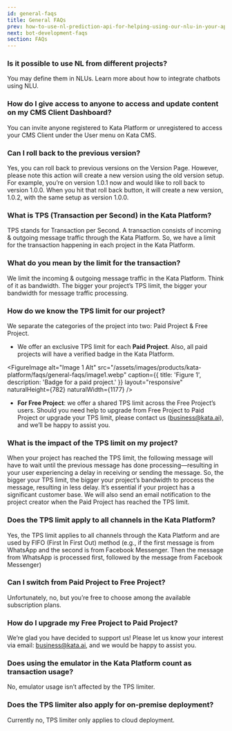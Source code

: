 ```yaml
---
id: general-faqs
title: General FAQs
prev: how-to-use-nl-prediction-api-for-helping-using-our-nlu-in-your-app
next: bot-development-faqs
section: FAQs
---
```


### Is it possible to use NL from different projects?

You may define them in NLUs. Learn more about how to integrate chatbots using NLU.

### How do I give access to anyone to access and update content on my CMS Client Dashboard?

You can invite anyone registered to Kata Platform or unregistered to access your CMS Client under the User menu on Kata CMS.

### Can I roll back to the previous version?

Yes, you can roll back to previous versions on the Version Page. However, please note this action will create a new version using the old version setup. For example, you’re on version 1.0.1 now and would like to roll back to version 1.0.0. When you hit that roll back button, it will create a new version, 1.0.2, with the same setup as version 1.0.0.

### What is TPS (Transaction per Second) in the Kata Platform?

TPS stands for Transaction per Second. A transaction consists of incoming & outgoing message traffic through the Kata Platform. So, we have a limit for the transaction happening in each project in the Kata Platform.

### What do you mean by the limit for the transaction?

We limit the incoming & outgoing message traffic in the Kata Platform. Think of it as bandwidth. The bigger your project’s TPS limit, the bigger your bandwidth for message traffic processing.

### How do we know the TPS limit for our project?

We separate the categories of the project into two: Paid Project & Free Project.

- We offer an exclusive TPS limit for each **Paid Project**. Also, all paid projects will have a verified badge in the Kata Platform.

<FigureImage
  alt="Image 1 Alt"
  src="/assets/images/products/kata-platform/faqs/general-faqs/image1.webp"
  caption={{ title: 'Figure 1', description: 'Badge for a paid project.' }}
  layout="responsive"
  naturalHeight={782}
  naturalWidth={1177}
/>

- **For Free Project**: we offer a shared TPS limit across the Free Project’s users.
  Should you need help to upgrade from Free Project to Paid Project or upgrade your TPS limit, please contact us (business@kata.ai), and we’ll be happy to assist you.

### What is the impact of the TPS limit on my project?

When your project has reached the TPS limit, the following message will have to wait until the previous message has done processing—resulting in your user experiencing a delay in receiving or sending the message. So, the bigger your TPS limit, the bigger your project’s bandwidth to process the message, resulting in less delay. It’s essential if your project has a significant customer base. We will also send an email notification to the project creator when the Paid Project has reached the TPS limit.

### Does the TPS limit apply to all channels in the Kata Platform?

Yes, the TPS limit applies to all channels through the Kata Platform and are used by FIFO (First In First Out) method (e.g., if the first message is from WhatsApp and the second is from Facebook Messenger. Then the message from WhatsApp is processed first, followed by the message from Facebook Messenger)

### Can I switch from Paid Project to Free Project?

Unfortunately, no, but you’re free to choose among the available subscription plans.

### How do I upgrade my Free Project to Paid Project?

We’re glad you have decided to support us! Please let us know your interest via email: business@kata.ai, and we would be happy to assist you.

### Does using the emulator in the Kata Platform count as transaction usage?

No, emulator usage isn’t affected by the TPS limiter.

### Does the TPS limiter also apply for on-premise deployment?

Currently no, TPS limiter only applies to cloud deployment.
